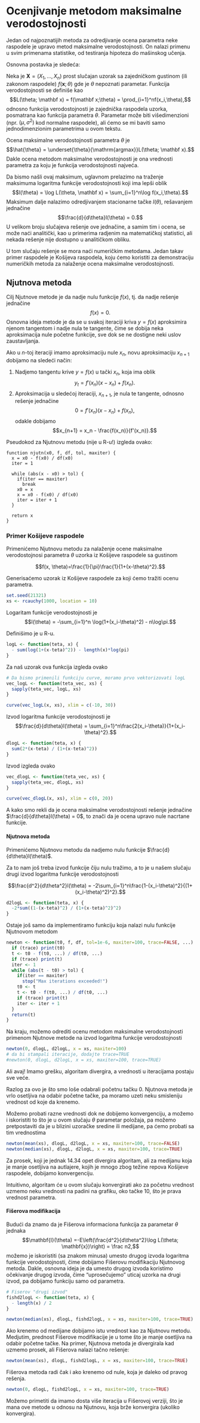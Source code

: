 # Ocenjivanje metodom maksimalne verodostojnosti

Jedan od najpoznatijih metoda za odredjivanje ocena parametra neke raspodele je upravo metod maksimalne verodostojnosti. On nalazi primenu u svim primenama statistike, od testiranja hipoteza do mašinskog učenja.

Osnovna postavka je sledeća:

Neka je $\mathbf{X}=(X_1, \dots, X_n)$ prost slučajan uzorak sa zajedničkom gustinom (ili zakonom raspodele) $f(\mathbf x;\theta)$ gde je $\theta$ nepoznati parametar. Funkcija verodostojnosti se definiše kao
 $$L(\theta; \mathbf x) = f(\mathbf x;\theta) = \prod_{i=1}^nf(x_i,\theta),$$ odnosno funkcija verodostojnosti je zajednička raspodela uzorka, posmatrana kao funkcija parametra $\theta$. Parametar može biti višedimenzioni (npr. $(\mu, \sigma^2)$ kod normalne raspodele), ali ćemo se mi baviti samo jednodimenzionim parametrima u ovom tekstu.
 
Ocena maksimalne verodostojnosti parametra $\theta$ je $$\hat{\theta} = \underset{\theta}{\mathrm{argmax}}L(\theta; \mathbf x).$$ Dakle ocena metodom maksimalne verodostojnosti je ona vrednosti parametra za koju je funkcija verodostojnosti najveća.

Da bismo našli ovaj maksimum, uglavnom prelazimo na traženje maksimuma logaritma funkcije verodostojnosti koji ima lepši oblik
$$l(\theta) = \log L(\theta, \mathbf x) = \sum_{i=1}^n\log f(x_i,\theta).$$
Maksimum dalje nalazimo odredjivanjem stacionarne tačke $l(\theta)$, rešavanjem jednačine $$\frac{d}{d\theta}l(\theta) = 0.$$ U velikom broju slučajeva rešenje ove jednačine, a samim tim i ocena, se može naći analitički, kao u primerima radjenim na matematičkoj statistici, ali nekada rešenje nije dostupno u analitičkom obliku.

U tom slučaju rešenje se mora naći numeričkim metodama. Jedan takav primer raspodele je Košijeva raspodela, koju ćemo koristiti za demonstraciju numeričkih metoda za nalaženje ocena maksimalne verodostojnosti.

## Njutnova metoda

Cilj Njutnove metode je da nadje nulu funkcije $f(x)$, tj. da nadje rešenje jednačine $$f(x) = 0.$$ Osnovna ideja metode je da se u svakoj iteraciji kriva $y=f(x)$ aproksimira njenom tangentom i nadje nula te tangente, čime se dobija neka aproksimacija nule početne funkcije, sve dok se ne dostigne neki uslov zaustavljanja.

Ako u $n$-toj iteraciji imamo aproksimaciju nule $x_n$, novu aproksimaciju $x_{n+1}$ dobijamo na sledeći način:

1. Nadjemo tangentu krive $y=f(x)$ u tački $x_n$, koja ima oblik
$$y_t = f'(x_n)(x-x_n)+f(x_n).$$
2. Aproksimacija u sledećoj iteraciji, $x_{n+1}$, je nula te tangente, odnosno rešenje jednačine $$0 = f'(x_n)(x-x_n)+f(x_n),$$ odakle dobijamo $$x_{n+1} = x_n - \frac{f(x_n)}{f'(x_n)}.$$

Pseudokod za Njutnovu metodu (nije u R-u!) izgleda ovako:

```
function njutn(x0, f, df, tol, maxiter) {
  x = x0 - f(x0) / df(x0)
  iter = 1
  
  while (abs(x - x0) > tol) {
    if(iter == maxiter)
      break
    x0 = x
    x = x0 - f(x0) / df(x0)
    iter = iter + 1
  }
  
  return x
}
```

### Primer Košijeve raspodele

Primenićemo Njutnovu metodu za nalaženje ocene maksimalne verodostojnosi parametra $\theta$ uzorka iz Košijeve raspodele sa gustinom

$$f(x, \theta)=\frac{1}{\pi}\frac{1}{1+(x-\theta)^2}.$$

Generisaćemo uzorak iz Košijeve raspodele za koji ćemo tražiti ocenu parametra.
```r
set.seed(21321)
xs <- rcauchy(1000, location = 10)
```

Logaritam funkcije verodostojnosti je $$l(\theta) = -\sum_{i=1}^n \log(1+(x_i-\theta)^2) - n\log\pi.$$

Definišimo je u R-u.
```r
logL <- function(teta, x) {
  - sum(log(1+(x-teta)^2)) - length(x)*log(pi)
}
```

Za naš uzorak ova funkcija izgleda ovako

```r
# Da bismo primenili funkciju curve, moramo prvo vektorizovati logL
vec_logL <- function(teta_vec, xs) {
  sapply(teta_vec, logL, xs)
}

curve(vec_logL(x, xs), xlim = c(-10, 30))
```

Izvod logaritma funkcije verodostojnosti je $$\frac{d}{d\theta}l(\theta) = \sum_{i=1}^n\frac{2(x_i-\theta)}{1+(x_i-\theta)^2}.$$

```r
dlogL <- function(teta, x) {
  sum(2*(x-teta) / (1+(x-teta)^2))
}
```

Izvod izgleda ovako
```r
vec_dlogL <- function(teta_vec, xs) {
  sapply(teta_vec, dlogL, xs)
}

curve(vec_dlogL(x, xs), xlim = c(0, 20))
```

A kako smo rekli da je ocena maksimalne verodostojnosti rešenje jednačine $\frac{d}{d\theta}l(\theta) = 0$, to znači da je ocena upravo nule nacrtane funkcije.

#### Njutnova metoda

Primenićemo Njutnovu metodu da nadjemo nulu funkcije $\frac{d}{d\theta}l(\theta)$.

Za to nam još treba izvod funkcije čiju nulu tražimo, a to je u našem slučaju drugi izvod logaritma funkcije verodostojnosti 

$$\frac{d^2}{d\theta^2}l(\theta) = -2\sum_{i=1}^n\frac{1-(x_i-\theta)^2}{(1+(x_i-\theta)^2)^2}.$$

```r
d2logL <- function(teta, x) {
  -2*sum((1-(x-teta)^2) / (1+(x-teta)^2)^2)
}
```

Ostaje još samo da implementiramo funkciju koja nalazi nulu funkcije Njutnovom metodom

```r
newton <- function(t0, f, df, tol=1e-6, maxiter=100, trace=FALSE, ...) {
  if (trace) print(t0)
  t <- t0 - f(t0, ...) / df(t0, ...)
  if (trace) print(t)
  iter <- 1
  while (abs(t - t0) > tol) {
    if(iter == maxiter)
      stop("Max iterations exceeded!")
    t0 <- t
    t <- t0 - f(t0, ...) / df(t0, ...)
    if (trace) print(t)
    iter <- iter + 1
  }
  return(t)
}
```


Na kraju, možemo odrediti ocenu metodom maksimalne verodostojnosti primenom Njutnove metode na izvod logaritma funkcije verodostojnosti

```r
newton(0, dlogL, d2logL, x = xs, maxiter=100)
# da bi stampali iteracije, dodajte trace=TRUE
#newton(0, dlogL, d2logL, x = xs, maxiter=100, trace=TRUE)
```

Ali avaj! Imamo grešku, algoritam divergira, a vrednosti u iteracijama postaju sve veće.

Razlog za ovo je što smo loše odabrali početnu tačku 0. Njutnova metoda je vrlo osetljiva na odabir početne tačke, pa moramo uzeti neku smisleniju vrednost od koje da krenemo.

Možemo probati razne vrednosti dok ne dobijemo konvergenciju, a možemo i iskoristiti to što je u ovom slučaju $\theta$ parametar položaja, pa možemo pretpostaviti da je u blizini uzoračke sredine ili medijane, pa ćemo probati sa tim vrednostima

```r
newton(mean(xs), dlogL, d2logL, x = xs, maxiter=100, trace=FALSE)
newton(median(xs), dlogL, d2logL, x = xs, maxiter=100, trace=TRUE)
```

Za prosek, koji je jednak 14.34 opet divergira algoritam, ali za medijanu koja je manje osetljiva na autlajere, kojih je mnogo zbog težine repova Košijeve raspodele, dobijamo konvergenciju.

Intuitivno, algoritam će u ovom slučaju konvergirati ako za početnu vrednost uzmemo neku vrednosti na padini na grafiku, oko tačke 10, što je prava vrednost parametra.

#### Fišerova modifikacija

Budući da znamo da je Fišerova informaciona funkcija za parametar $\theta$ jednaka $$\mathbf{I}(\theta) =-E\left(\frac{d^2}{d\theta^2}\log L(\theta; \mathbf{x})\right) = \frac n2,$$ možemo je iskoristiti (sa znakom minusa) umesto drugog izvoda logaritma funkcije verodostojnosti, čime dobijamo Fišerovu modifikaciju Njutnovog metoda. Dakle, osnovna ideja je da umesto drugog izvoda koristimo očekivanje drugog izvoda, čime "uprosečujemo" uticaj uzorka na drugi izvod, pa dobijamo funkciju samo od parametra.

```r
# Fiserov "drugi izvod"
fishd2logL <- function(teta, x) {
  - length(x) / 2
}

newton(median(xs), dlogL, fishd2logL, x = xs, maxiter=100, trace=TRUE)
```

Ako krenemo od medijane dobijamo istu vrednost kao za Njutnovu metodu. Medjutim, prednost Fišerove modifikacije je u tome što je manje osetljiva na odabir početne tačke. Na primer, Njutnova metoda je divergirala kad uzmemo prosek, ali Fišerova nalazi tačno rešenje:

```r
newton(mean(xs), dlogL, fishd2logL, x = xs, maxiter=100, trace=TRUE)
```

Fišerova metoda radi čak i ako krenemo od nule, koja je daleko od pravog rešenja.

```r
newton(0, dlogL, fishd2logL, x = xs, maxiter=100, trace=TRUE)
```

Možemo primetiti da imamo dosta više iteracija u Fišerovoj verziji, što je mana ove metode u odnosu na Njutnovu, koja brže konvergira (ukoliko konvergira).


